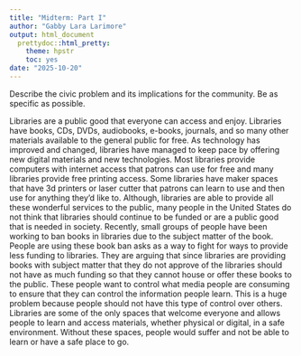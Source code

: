 ```yaml
---
title: "Midterm: Part I"
author: "Gabby Lara Larimore"
output: html_document
  prettydoc::html_pretty:
    theme: hpstr
    toc: yes
date: "2025-10-20"
---
```


Describe the civic problem and its implications for the community. Be as specific as possible.

Libraries are a public good that everyone can access and enjoy. Libraries have books, CDs, DVDs, audiobooks, e-books, journals, and so many other materials available to the general public for free. As technology has improved and changed, libraries have managed to keep pace by offering new digital materials and new technologies. Most libraries provide computers with internet access that patrons can use for free and many libraries provide free printing access. Some libraries have maker spaces that have 3d printers or laser cutter that patrons can learn to use and then use for anything they'd like to. Although, libraries are able to provide all these wonderful services to the public, many people in the United States do not think that libraries should continue to be funded or are a public good that is needed in society. Recently, small groups of people have been working to ban books in libraries due to the subject matter of the book. People are using these book ban asks as a way to fight for ways to provide less funding to libraries. They are arguing that since libraries are providing books with subject matter that they do not approve of the libraries should not have as much funding so that they cannot house or offer these books to the public. These people want to control what media people are consuming to ensure that they can control the information people learn. This is a huge problem because people should not have this type of control over others. Libraries are some of the only spaces that welcome everyone and allows people to learn and access materials, whether physical or digital, in a safe environment. Without these spaces, people would suffer and not be able to learn or have a safe place to go.
